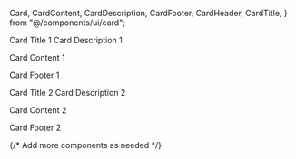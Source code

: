   Card,
  CardContent,
  CardDescription,
  CardFooter,
  CardHeader,
  CardTitle,
} from "@/components/ui/card";

<div className="grid grid-cols-1 md:grid-cols-3 gap-4">
  <Card>
    <CardHeader>
      <CardTitle>Card Title 1</CardTitle>
      <CardDescription>Card Description 1</CardDescription>
    </CardHeader>
    <CardContent>
      <p>Card Content 1</p>
    </CardContent>
    <CardFooter>
      <p>Card Footer 1</p>
    </CardFooter>
  </Card>
  <Card>
    <CardHeader>
      <CardTitle>Card Title 2</CardTitle>
      <CardDescription>Card Description 2</CardDescription>
    </CardHeader>
    <CardContent>
      <p>Card Content 2</p>
    </CardContent>
    <CardFooter>
      <p>Card Footer 2</p>
    </CardFooter>
  </Card>
  {/* Add more <Card> components as needed */}
</div>
